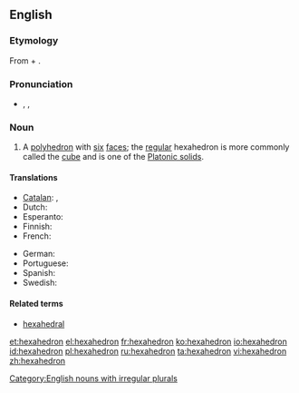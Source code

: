 {{wikipedia}}
==English==

===Etymology===
From {{etyl|grc}} {{term|ἕξ||six|sc=polytonic|tr=hex|lang=grc}} + {{term|ἕδρα||seat, base|tr=hedra|lang=grc|sc=polytonic}}.

===Pronunciation===
* {{enPR|hĕksəhē'drən}}, {{IPA|/hɛksəˈhiːdrən/}}, {{SAMPA|/hEks.@."hi.dr@n/}}

===Noun===
{{en-noun|pl2=hexahedra}}

# {{geometry}} A [[polyhedron]] with [[six]] [[face]]s; the [[regular]] hexahedron is more commonly called the [[cube]] and is one of the [[Platonic solid]]s.

====Translations====
<!--Note: add translations for "hexahedron" here, not for "cube"-->
{{trans-top|polyhedron with six faces}}
* [[Catalan]]: {{t|ca|hexaedre|m}}, {{t|ca|hexàedre|m}}
* Dutch: {{t|nl|hexaëder}}
* Esperanto: {{t|eo|sesedro|xs=Esperanto}}
* Finnish: {{t-|fi|heksaedri}}
* French: {{t+|fr|hexaèdre|m}}
{{trans-mid}}
* German: {{t+|de|Hexaeder|n}}
* Portuguese: {{t+|pt|hexaedro|m}}
* Spanish: {{t|es|hexaedro|m}}
* Swedish: {{t+|sv|hexaeder|c}}
{{trans-bottom}}

====Related terms====
* [[hexahedral]]

[[Category:English nouns with irregular plurals]]

[[et:hexahedron]]
[[el:hexahedron]]
[[fr:hexahedron]]
[[ko:hexahedron]]
[[io:hexahedron]]
[[id:hexahedron]]
[[pl:hexahedron]]
[[ru:hexahedron]]
[[ta:hexahedron]]
[[vi:hexahedron]]
[[zh:hexahedron]]